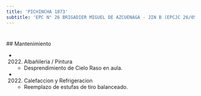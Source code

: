 ```yaml
---
title: 'PICHINCHA 1873'
subtitle: 'EPC N° 26 BRIGADIER MIGUEL DE AZCUENAGA - JIN B (EPCJC 26/05°)'
---
```


#


 ## Mantenimiento

*  (2022) Albañileria / Pintura 
    + Desprendimiento de Cielo Raso en aula.

*  (2022) Calefaccion y Refrigeracion 
    + Reemplazo de estufas de tiro balanceado.



